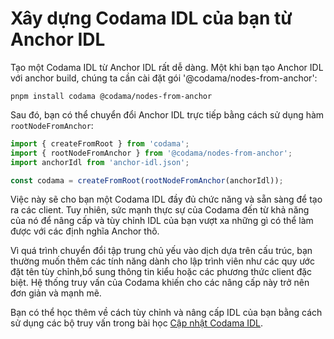 
# Xây dựng Codama IDL của bạn từ Anchor IDL

Tạo một Codama IDL từ Anchor IDL rất dễ dàng. Một khi bạn tạo Anchor IDL với anchor build, chúng ta cần cài đặt gói '@codama/nodes-from-anchor':

```
pnpm install codama @codama/nodes-from-anchor
```

Sau đó, bạn có thể chuyển đổi Anchor IDL trực tiếp bằng cách sử dụng hàm `rootNodeFromAnchor`:

```ts
import { createFromRoot } from 'codama';
import { rootNodeFromAnchor } from '@codama/nodes-from-anchor';
import anchorIdl from 'anchor-idl.json';

const codama = createFromRoot(rootNodeFromAnchor(anchorIdl));
```

Việc này sẽ cho bạn một Codama IDL đầy đủ chức năng và sẵn sàng để tạo ra các client. Tuy nhiên, sức mạnh thực sự của Codama đến từ khả năng của nó để nâng cấp và tùy chỉnh IDL của bạn vượt xa những gì có thể làm được với các định nghĩa Anchor thô.

Vì quá trình chuyển đổi tập trung chủ yếu vào dịch dựa trên cấu trúc, bạn thường muốn thêm các tính năng dành cho lập trình viên như các quy ước đặt tên tùy chỉnh,bổ sung thông tin kiểu hoặc các phương thức client đặc biệt. Hệ thống truy vấn của Codama khiến cho các nâng cấp này trở nên đơn giản và mạnh mẽ.

Bạn có thể học thêm về cách tùy chỉnh và nâng cấp IDL của bạn bằng cách sử dụng các bộ truy vấn trong bài học [Cập nhật Codama IDL](/vi/courses/create-your-sdk-with-codama/updating-codama-idl).
